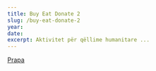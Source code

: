 ```yaml
---
title: Buy Eat Donate 2
slug: /buy-eat-donate-2
year:
date:
excerpt: Aktivitet për qëllime humanitare ...
---
```


<!--

# Buy Eat Donate 2

Ky aktivitet u organizua nga Prof. Arbër Ambari në bashkëpunim me disa profesorë të tjerë. Aktiviteti u realizua nga më shumë se 150 nxënës dhe të ardhurat nga ky eveniment u dërguan për refugjatët nga Aleppo të strehuar në R.M.V

<!--
<GaleryMdx /> -->

[Prapa](/projects)
